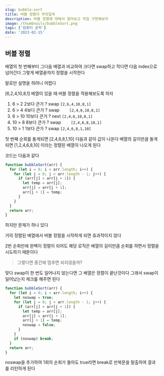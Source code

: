 ```yaml
---
slug: bubble-sort
title: 버블 정렬이 무엇일까
description: 버블 정렬에 대해서 알아보고 직접 구현해보자
image: /thumbnails/bubbleSort.png
tags: ['컴퓨터 공학']
date: '2023-02-15'
---
```


## 버블 정렬

배열의 첫 번째부터 그다음 배열과 비교하여 크다면 swap하고 작다면 다음 index으로 넘어간다
그렇게 배열끝까지 정렬을 시작한다

말로만 설명을 하려니 어렵다

[6,2,4,10,8,1] 배열이 있을 때 버블 정렬을 적용해보도록 하자

1. 6 > 2 2보다 큰가 ? swap
   `[2,6,4,10,8,1]`
2. 6 > 4 4보다 큰가 ? swap
   `	[2,4,6,10,8,1]`
3. 6 > 10 10보다 큰가 ? next
   `[2,4,6,10,8,1]`
4. 10 > 8 8보다 큰가 ? swap
   `	[2,4,6,8,10,1]`
5. 10 > 1 1보다 큰가 ? swap
   `[2,4,6,8,1,10]`

첫 번째 순회를 돌게되면
[2,4,6,8,1,10]
다음과 같이 값이 나온다
배열의 길이만큼 돌게 되면
[1,2,4,6,8,10]
이라는 정렬된 배열이 나오게 된다

코드는 다음과 같다

```js
function bubbleSort(arr) {
  for (let i = 0; i < arr.length; i++) {
    for (let j = 0; j < arr.length - 1; j++) {
      if (arr[j] > arr[j + 1]) {
        let temp = arr[j];
        arr[j] = arr[j + 1];
        arr[j + 1] = temp;
      }
    }
  }
  return arr;
}
```

하지만 문제가 하나 있다

거의 정렬된 배열에서 버블 정렬을 시작하게 되면 효과적이지 않다

2번 순회만에 완벽이 정렬이 되어도 해당 로직은 배열의 길이만큼 순회를 하면서 정렬을 시도하기 때문이다

> 그렇다면 중간에 멈추면 되지않을까?

맞다 swap이 한 번도 일어나지 않는다면 그 배열은 정렬이 끝난것이다
그래서 swap이 일어났는지 체크를 해주면 된다

```js
function bubbleSort(arr) {
  for (let i = 0; i < arr.length; i++) {
    let noswap = true;
    for (let j = 0; j < arr.length - 1; j++) {
      if (arr[j] > arr[j + 1]) {
        let temp = arr[j];
        arr[j] = arr[j + 1];
        arr[j + 1] = temp;
        noswap = false;
      }
    }
    if (noswap) break;
  }
  return arr;
}
```

noswap을 추가하여 1회의 순회가 돌아도 true라면 break로 반복문을 탈출하여 결과를 리턴하게 된다
